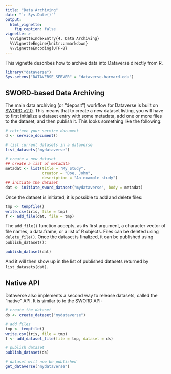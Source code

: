 ```yaml
---
title: "Data Archiving"
date: "`r Sys.Date()`"
output:
  html_vignette:
    fig_caption: false
vignette: >
  %\VignetteIndexEntry{4. Data Archiving}
  %\VignetteEngine{knitr::rmarkdown}
  %\VignetteEncoding{UTF-8}
---
```


This vignette describes how to archive data into Dataverse directly from R.

```r
library("dataverse")
Sys.setenv("DATAVERSE_SERVER" = "dataverse.harvard.edu")
```

## SWORD-based Data Archiving

The main data archiving (or "deposit") workflow for Dataverse is built on [SWORD v2.0](http://swordapp.org/sword-v2/). This means that to create a new dataset listing, you will have to first initialize a dataset entry with some metadata, add one or more files to the dataset, and then publish it. This looks something like the following:

```r
# retrieve your service document
d <- service_document()

# list current datasets in a dataverse
list_datasets("mydataverse")

# create a new dataset
## create a list of metadata
metadat <- list(title = "My Study",
                creator = "Doe, John",
                description = "An example study")
## initiate the dataset
dat <- initiate_sword_dataset("mydataverse", body = metadat)
```

Once the dataset is initiated, it is possible to add and delete files:

```r
tmp <- tempfile()
write.csv(iris, file = tmp)
f <- add_file(dat, file = tmp)
```

The `add_file()` function accepts, as its first argument, a character vector of file names, a data.frame, or a list of R objects. Files can be deleted using `delete_file()`. Once the dataset is finalized, it can be published using `publish_dataset()`:

```r
publish_dataset(dat)
```

And it will then show up in the list of published datasets returned by `list_datasets(dat)`.

## Native API

Dataverse also implements a second way to release datasets, called the "native" API. It is similar to to the SWORD API:

```r
# create the dataset
ds <- create_dataset("mydataverse")

# add files
tmp <- tempfile()
write.csv(iris, file = tmp)
f <- add_dataset_file(file = tmp, dataset = ds)

# publish dataset
publish_dataset(ds)

# dataset will now be published
get_dataverse("mydataverse")
```


